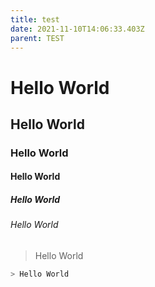 ```yaml
---
title: test
date: 2021-11-10T14:06:33.403Z
parent: TEST
---
```


# Hello World

## Hello World

### Hello World

#### Hello World

##### Hello World

###### Hello World

> Hello World

```bash
> Hello World
```
